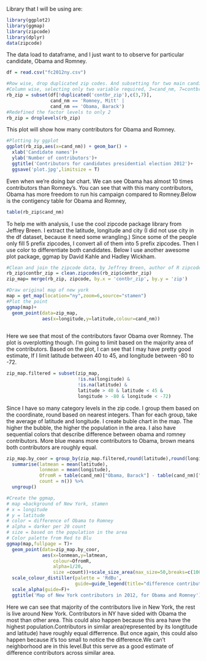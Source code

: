
Library that I will be using are:

```r
library(ggplot2)
library(ggmap)
library(zipcode)
library(dplyr)
data(zipcode)
```


The data load to dataframe, and I just want to to observe for particular candidate, Obama and Romney.

```r
df = read.csv("fc2012ny.csv")

#Row wise, drop duplicated zip codes. And subsetting for two main candidates, Obama and Romney
#Column wise, selecting only two variable required, 3=cand_nm, 7=contbr_zip
rb_zip = subset(df[!duplicated('contbr_zip'),c(3,7)],
                cand_nm == 'Romney, Mitt' |
                cand_nm == 'Obama, Barack')
#Redefined the factor levels to only 2
rb_zip = droplevels(rb_zip)
```

This plot will show how many contributors for Obama and Romney.

```r
#Plotting by ggplot
ggplot(rb_zip,aes(x=cand_nm)) + geom_bar() +
  xlab('Candidate names')+
  ylab('Number of contributors')+
  ggtitle('Contributors for candidates presidential election 2012')+
  ggsave('plot.jpg',limitsize = T)
```

Even when we're doing bar chart. We can see Obama has almost 10 times contributors than Romney's. You can see that with this many contributors, Obama has more freedom to run his campaign compared to Romney.Below is the contigency table for Obama and Romney,

```r
table(rb_zip$cand_nm)
```


To help me with analysis, I use the cool zipcode package library from Jeffrey Breen. I extract the latitude, longitude and city (I did not use city in the df dataset, because it need some wrangling.) Since some of the people only fill 5 prefix zipcodes, I convert all of them into 5 prefix zipcodes. Then I use color to differentiate both candidates. Below I use another awesome plot package, ggmap by David Kahle and Hadley Wickham.

```r
#Clean and join the zipcode data, by Jeffrey Breen, author of R zipcode package.
rb_zip$contbr_zip = clean.zipcodes(rb_zip$contbr_zip)
zip_map= merge(rb_zip, zipcode, by.x = 'contbr_zip', by.y = 'zip')

#Draw original map of new york
map = get_map(location="ny",zoom=6,source="stamen")
#Plot the point
ggmap(map)+
  geom_point(data=zip_map,
             aes(x=longitude,y=latitude,colour=cand_nm))
 
```

Here we see that most of the contributors favor Obama over Romney. The plot is overplotting though. I'm going to limit based on the majority area of the contributors. Based on the plot, I can see that I may have pretty good estimate, If I limit latitude between 40 to 45, and longitude between -80 to -72. 

```r
zip_map.filtered = subset(zip_map,
                          !is.na(longitude) & 
                          !is.na(latitude) &
                          latitude > 40 & latitude < 45 &
                          longitude > -80 & longitude < -72)
```

Since I have so many category levels in the zip code. I group them based on the coordinate, round based on nearest integers. Than for each group, take the average of latitude and longitude. I create buble chart in the map. The higher the bubble, the higher the population in the area. I also have sequential colors that describe difference between obama and romney contributors. More blue means more contributors to Obama, brown means both contributors are roughly equal.

```r
zip_map.by_coor = group_by(zip_map.filtered,round(latitude),round(longitude))%>%
  summarise(latmean = mean(latitude),
            lonmean = mean(longitude),
            OfromR = table(cand_nm)["Obama, Barack"] - table(cand_nm)["Romney, Mitt"],
            count = n()) %>%
  ungroup()

#Create the ggmap,
# map =background of New York, stamen
# x = longitude
# y = latitude
# color = difference of Obama to Romney
# alpha = darker per 20 count
# size = based on the population in the area
# Color palette from Red to Blu
ggmap(map,fullpage = T)+
  geom_point(data=zip_map.by_coor,
             aes(x=lonmean,y=latmean,
                 colour=OfromR,
                 alpha=1/20,
                 size =count))+scale_size_area(max_size=50,breaks=c(1000,5000,10000,50000),guide=F)+
  scale_colour_distiller(palette = 'RdBu',
                         guide=guide_legend(title="difference contributors"))+
  scale_alpha(guide=F)+
  ggtitle('Map of New York contributors in 2012, for Obama and Romney')
```

Here we can see that majority of the contributors live in New York, the rest is live around New York.  Contributors in NY have sided with Obama the most than other area. This could also happen because this area have the highest population.Contributors in similar area(represented by its longtitude and latitude) have roughly equal differrence. But once again, this could also happen because it's too small to notice the difference.We can't neighborhood are in this level.But this serve as a good estimate of difference contributors across similar area.

